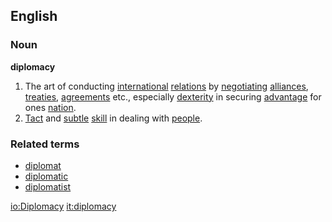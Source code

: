 ==English==
===Noun===
'''diplomacy'''
# The art of conducting [[international]] [[relation]]s by [[negotiate|negotiating]] [[alliance]]s, [[treaty|treaties]], [[agreement]]s etc., especially [[dexterity]] in securing [[advantage]] for ones [[nation]].
# [[Tact]] and [[subtle]] [[skill]] in dealing with [[people]].
===Related terms===
*[[diplomat]]
*[[diplomatic]]
*[[diplomatist]]

[[io:Diplomacy]]
[[it:diplomacy]]